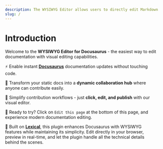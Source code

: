 ```yaml
---
description: The WYSIWYG Editor allows users to directly edit Markdown content in Docusaurus pages.
slug: /
---
```


# Introduction

Welcome to the **WYSIWYG Editor for Docusaurus** - the easiest way to edit documentation with visual editing capabilities.

⚡️ Enable instant [**Docusaurus**](https://docusaurus.io/) documentation updates without touching code.

💫 Transform your static docs into a **dynamic collaboration hub** where anyone can contribute easily.

🎯 Simplify contribution workflows - just **click, edit, and publish** with our visual editor.

🚀 Ready to try? Click on ```Edit this page``` at the bottom of this page, and experience modern documentation editing.

🎨 Built on [**Lexical**](https://lexical.dev/), this plugin enhances Docusaurus with WYSIWYG features while maintaining its simplicity. Edit directly in your browser, preview in real-time, and let the plugin handle all the technical details behind the scenes.
